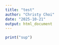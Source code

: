 ```yaml
---
title: "test"
author: "Christy Choi"
date: "2025-10-21"
output: html_document
---
```


```r
print("sup")

```

